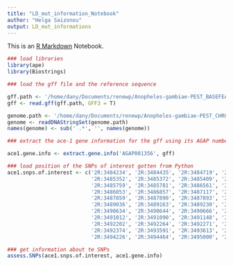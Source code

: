 ```yaml
---
title: "LD_mut_information_Notebook"
author: "Helga Saizonou"
output: LD_mut_informations
---
```


This is an [R Markdown](http://rmarkdown.rstudio.com) Notebook.

```r
### load libraries
library(ape)
library(Biostrings)

```

```r
### load the gff file and the reference sequence

gff.path <- '/home/dany/Documents/renewp/Anopheles-gambiae-PEST_BASEFEATURES_AgamP4.12.gff3'
gff <- read.gff(gff.path, GFF3 = T)

genome.path <- '/home/dany/Documents/renewp/Anopheles-gambiae-PEST_CHROMOSOMES_AgamP4.fa'
genome <- readDNAStringSet(genome.path)
names(genome) <- sub(' .*', '', names(genome))
```

```r
### extract the ace-1 gene information for the gff using its AGAP number (AGAP001356)

ace1.gene.info <- extract.gene.info('AGAP001356', gff)
```

```r
### load position of the SNPs of interest gotten from Python
ace1.snps.of.interest <- c('2R:3484234', '2R:3484435', '2R:3484719', '2R:3484805', '2R:3485228', '2R:3485229', '2R:3485231',
                           '2R:3485352', '2R:3485372', '2R:3485409', '2R:3485444', '2R:3485530', '2R:3485611', '2R:3485612',
                           '2R:3485759', '2R:3485781', '2R:3486561', '2R:3486607', '2R:3486621', '2R:3486641', '2R:3486849',
                           '2R:3486853', '2R:3486857', '2R:3487117', '2R:3487440', '2R:3487571', '2R:3487793', '2R:3487797',
                           '2R:3487859', '2R:3487890', '2R:3487893', '2R:3488073', '2R:3488184', '2R:3488580', '2R:3488770',
                           '2R:3489036', '2R:3489163', '2R:3489230', '2R:3489687', '2R:3490377', '2R:3490450', '2R:3490546',
                           '2R:3490634', '2R:3490644', '2R:3490666', '2R:3490679', '2R:3490718', '2R:3490899', '2R:3490913',
                           '2R:3491012', '2R:3491090', '2R:3491148', '2R:3491175', '2R:3491812', '2R:3492028', '2R:3492074',
                           '2R:3492202', '2R:3492264', '2R:3492271', '2R:3492272', '2R:3492275', '2R:3492276', '2R:3492278',
                           '2R:3492374', '2R:3493591', '2R:3493613', '2R:3493616', '2R:3493649', '2R:3493920', '2R:3493943',
                           '2R:3494226', '2R:3494464', '2R:3495000', '2R:3495090', '2R:3495372', '2R:3495607', '2R:3495687')
```

```r
### get information about te SNPs
assess.SNPs(ace1.snps.of.interest, ace1.gene.info)
```


